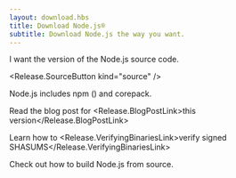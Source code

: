 ```yaml
---
layout: download.hbs
title: Download Node.js®
subtitle: Download Node.js the way you want.
---
```


<section>
  I want the <Release.VersionDropdown /> version of the Node.js source code.

  <Release.SourceButton kind="source" />
</section>

<section>
  Node.js includes <LinkWithArrow href="https://npmjs.com">npm</LinkWithArrow> (<Release.NpmVersion />) and corepack.

  Read the blog post for <Release.BlogPostLink>this version</Release.BlogPostLink>

  Learn how to <Release.VerifyingBinariesLink>verify signed SHASUMS</Release.VerifyingBinariesLink>

  Check out how to <LinkWithArrow href="https://github.com/nodejs/node/blob/main/BUILDING.md#building-nodejs-on-supported-platforms">build Node.js</LinkWithArrow> from source.
</section>
